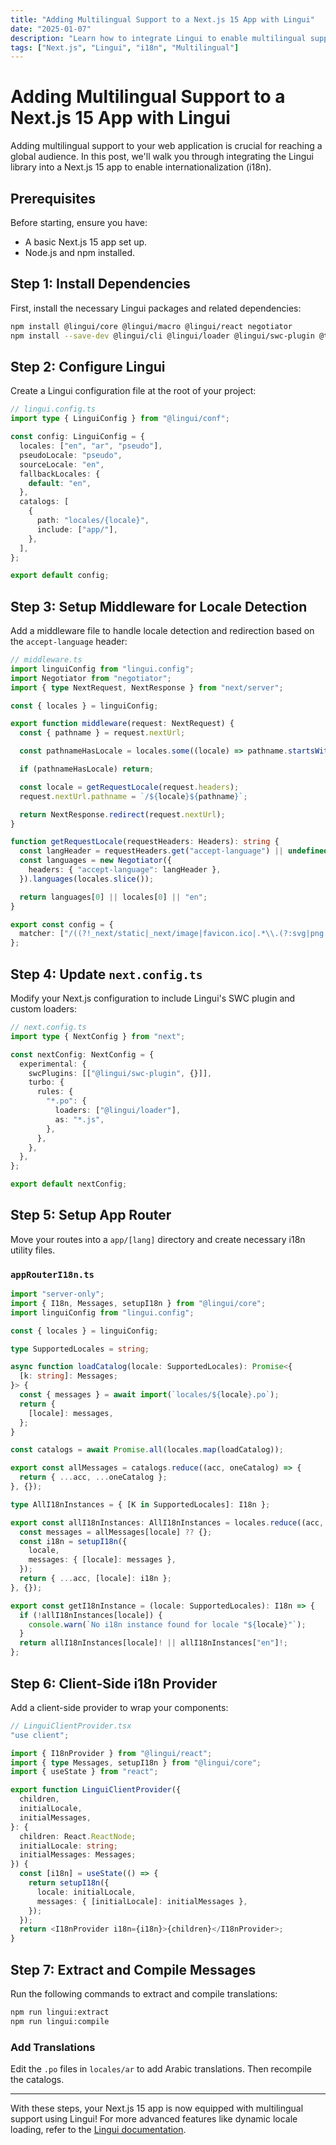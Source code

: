 ```yaml
---
title: "Adding Multilingual Support to a Next.js 15 App with Lingui"
date: "2025-01-07"
description: "Learn how to integrate Lingui to enable multilingual support in your Next.js 15 application."
tags: ["Next.js", "Lingui", "i18n", "Multilingual"]
---
```


# Adding Multilingual Support to a Next.js 15 App with Lingui

Adding multilingual support to your web application is crucial for reaching a global audience. In this post, we'll walk you through integrating the Lingui library into a Next.js 15 app to enable internationalization (i18n).

## Prerequisites

Before starting, ensure you have:

- A basic Next.js 15 app set up.
- Node.js and npm installed.

## Step 1: Install Dependencies

First, install the necessary Lingui packages and related dependencies:

```bash
npm install @lingui/core @lingui/macro @lingui/react negotiator
npm install --save-dev @lingui/cli @lingui/loader @lingui/swc-plugin @types/negotiator
```

## Step 2: Configure Lingui

Create a Lingui configuration file at the root of your project:

```typescript
// lingui.config.ts
import type { LinguiConfig } from "@lingui/conf";

const config: LinguiConfig = {
  locales: ["en", "ar", "pseudo"],
  pseudoLocale: "pseudo",
  sourceLocale: "en",
  fallbackLocales: {
    default: "en",
  },
  catalogs: [
    {
      path: "locales/{locale}",
      include: ["app/"],
    },
  ],
};

export default config;
```

## Step 3: Setup Middleware for Locale Detection

Add a middleware file to handle locale detection and redirection based on the `accept-language` header:

```typescript
// middleware.ts
import linguiConfig from "lingui.config";
import Negotiator from "negotiator";
import { type NextRequest, NextResponse } from "next/server";

const { locales } = linguiConfig;

export function middleware(request: NextRequest) {
  const { pathname } = request.nextUrl;

  const pathnameHasLocale = locales.some((locale) => pathname.startsWith(`/${locale}/`) || pathname === `/${locale}`);

  if (pathnameHasLocale) return;

  const locale = getRequestLocale(request.headers);
  request.nextUrl.pathname = `/${locale}${pathname}`;

  return NextResponse.redirect(request.nextUrl);
}

function getRequestLocale(requestHeaders: Headers): string {
  const langHeader = requestHeaders.get("accept-language") || undefined;
  const languages = new Negotiator({
    headers: { "accept-language": langHeader },
  }).languages(locales.slice());

  return languages[0] || locales[0] || "en";
}

export const config = {
  matcher: ["/((?!_next/static|_next/image|favicon.ico|.*\\.(?:svg|png|jpg|jpeg|gif|webp)$).*)"],
};
```

## Step 4: Update `next.config.ts`

Modify your Next.js configuration to include Lingui's SWC plugin and custom loaders:

```typescript
// next.config.ts
import type { NextConfig } from "next";

const nextConfig: NextConfig = {
  experimental: {
    swcPlugins: [["@lingui/swc-plugin", {}]],
    turbo: {
      rules: {
        "*.po": {
          loaders: ["@lingui/loader"],
          as: "*.js",
        },
      },
    },
  },
};

export default nextConfig;
```

## Step 5: Setup App Router

Move your routes into a `app/[lang]` directory and create necessary i18n utility files.

### `appRouterI18n.ts`

```typescript
import "server-only";
import { I18n, Messages, setupI18n } from "@lingui/core";
import linguiConfig from "lingui.config";

const { locales } = linguiConfig;

type SupportedLocales = string;

async function loadCatalog(locale: SupportedLocales): Promise<{
  [k: string]: Messages;
}> {
  const { messages } = await import(`locales/${locale}.po`);
  return {
    [locale]: messages,
  };
}

const catalogs = await Promise.all(locales.map(loadCatalog));

export const allMessages = catalogs.reduce((acc, oneCatalog) => {
  return { ...acc, ...oneCatalog };
}, {});

type AllI18nInstances = { [K in SupportedLocales]: I18n };

export const allI18nInstances: AllI18nInstances = locales.reduce((acc, locale) => {
  const messages = allMessages[locale] ?? {};
  const i18n = setupI18n({
    locale,
    messages: { [locale]: messages },
  });
  return { ...acc, [locale]: i18n };
}, {});

export const getI18nInstance = (locale: SupportedLocales): I18n => {
  if (!allI18nInstances[locale]) {
    console.warn(`No i18n instance found for locale "${locale}"`);
  }
  return allI18nInstances[locale]! || allI18nInstances["en"]!;
};
```

## Step 6: Client-Side i18n Provider

Add a client-side provider to wrap your components:

```typescript
// LinguiClientProvider.tsx
"use client";

import { I18nProvider } from "@lingui/react";
import { type Messages, setupI18n } from "@lingui/core";
import { useState } from "react";

export function LinguiClientProvider({
  children,
  initialLocale,
  initialMessages,
}: {
  children: React.ReactNode;
  initialLocale: string;
  initialMessages: Messages;
}) {
  const [i18n] = useState(() => {
    return setupI18n({
      locale: initialLocale,
      messages: { [initialLocale]: initialMessages },
    });
  });
  return <I18nProvider i18n={i18n}>{children}</I18nProvider>;
}
```

## Step 7: Extract and Compile Messages

Run the following commands to extract and compile translations:

```bash
npm run lingui:extract
npm run lingui:compile
```

### Add Translations

Edit the `.po` files in `locales/ar` to add Arabic translations. Then recompile the catalogs.

---

With these steps, your Next.js 15 app is now equipped with multilingual support using Lingui! For more advanced features like dynamic locale loading, refer to the [Lingui documentation](https://lingui.dev).
